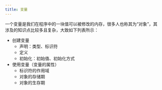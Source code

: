 ```yaml
---
title: 变量
---
```


一个变量是我们在程序中的一块值可以被修改的内存，很多人也称其为“对象”，其涉及的知识点比较多且复杂，大致如下列表所示：

- 创建变量
  - 声明：类型、标识符
  - 定义
  - 初始化：初始值、初始化方式
- 使用变量（变量的属性）
  - 标识符的作用域
  - 对象的存储期
  - 对象的生存期
